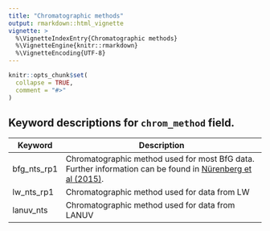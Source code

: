 ```yaml
---
title: "Chromatographic methods"
output: rmarkdown::html_vignette
vignette: >
  %\VignetteIndexEntry{Chromatographic methods}
  %\VignetteEngine{knitr::rmarkdown}
  %\VignetteEncoding{UTF-8}
---
```


```r
knitr::opts_chunk$set(
  collapse = TRUE,
  comment = "#>"
)
```

## Keyword descriptions for `chrom_method` field.

| Keyword    | Description                                                          |
|------------|------------------------------------------------|
|bfg_nts_rp1|Chromatographic method used for most BfG data. Further information can be found in [Nürenberg et al (2015)](https://doi.org/10.1016/j.chroma.2015.11.014).|
|lw_nts_rp1 |Chromatographic method used for data from LW|
|lanuv_nts|Chromatographic method used for data from LANUV|

<!-- Copyright 2025 Bundesanstalt für Gewässerkunde -->
<!-- This file is part of ntsportal -->

